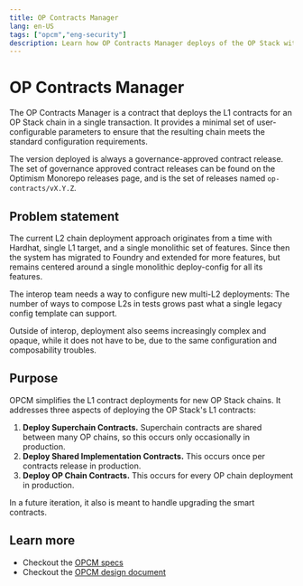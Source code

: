 ```yaml
---
title: OP Contracts Manager
lang: en-US
tags: ["opcm","eng-security"]
description: Learn how OP Contracts Manager deploys of the OP Stack with one transaction.
---
```



# OP Contracts Manager

The OP Contracts Manager is a contract that deploys the L1 contracts for an OP Stack chain in a single transaction. It provides a minimal set of user-configurable parameters to ensure that the resulting chain meets the standard configuration requirements.

The version deployed is always a governance-approved contract release. The set of governance approved contract releases can be found on the Optimism Monorepo releases page, and is the set of releases named `op-contracts/vX.Y.Z`.

## Problem statement

The current L2 chain deployment approach originates from a time with Hardhat, single L1 target, and a single monolithic set of features. Since then the system has migrated to Foundry and extended for more features, but remains centered around a single monolithic deploy-config for all its features.

The interop team needs a way to configure new multi-L2 deployments: The number of ways to compose L2s in tests grows past what a single legacy config template can support.

Outside of interop, deployment also seems increasingly complex and opaque, while it does not have to be, due to the same configuration and composability troubles.

## Purpose

OPCM simplifies the L1 contract deployments for new OP Stack chains. It addresses three aspects of deploying the OP Stack's L1 contracts:

1.  **Deploy Superchain Contracts.** Superchain contracts are shared between many OP chains, so this occurs only occasionally in production.
2.  **Deploy Shared Implementation Contracts.** This occurs once per contracts release in production.
3.  **Deploy OP Chain Contracts.** This occurs for every OP chain deployment in production.

In a future iteration, it also is meant to handle upgrading the smart contracts.

## Learn more

*   Checkout the [OPCM specs](https://specs.optimism.io/experimental/op-contracts-manager.html)
*   Checkout the [OPCM design document](https://github.com/ethereum-optimism/design-docs/blob/main/protocol/op-contracts-manager-arch.md)
